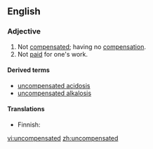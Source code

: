 ==English==

===Adjective===
{{en-adj|-}}

# Not [[compensated]]; having no [[compensation]].
# Not [[paid]] for one's work.

====Derived terms====
* [[uncompensated acidosis]]
* [[uncompensated alkalosis]]

====Translations====
{{trans-top|not compensated}}
* Finnish: {{t|fi|kompensoimaton}}
{{trans-mid}}
{{trans-bottom}}

{{trans-top|not paid}}
{{trans-mid}}
{{trans-bottom}}

[[vi:uncompensated]]
[[zh:uncompensated]]
